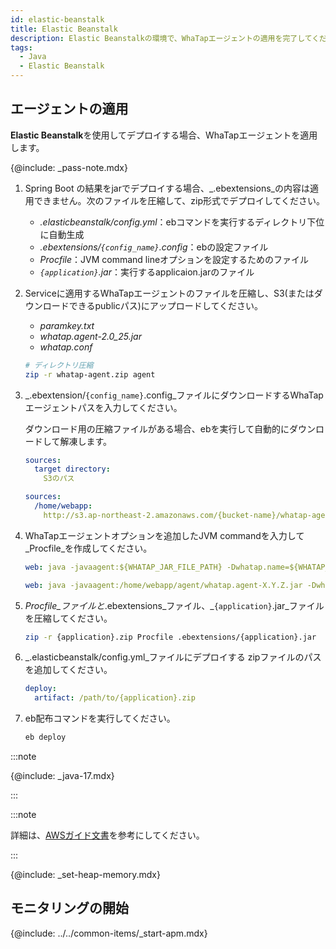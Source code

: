 ```yaml
---
id: elastic-beanstalk
title: Elastic Beanstalk
description: Elastic Beanstalkの環境で、WhaTapエージェントの適用を完了してください。
tags:
  - Java
  - Elastic Beanstalk
---
```


## エージェントの適用

**Elastic Beanstalk**を使用してデプロイする場合、WhaTapエージェントを適用します。 

{@include: _pass-note.mdx}

1. Spring Boot の結果をjarでデプロイする場合、_.ebextensions_の内容は適用できません。次のファイルを圧縮して、zip形式でデプロイしてください。

   - _.elasticbeanstalk/config.yml_：ebコマンドを実行するディレクトリ下位に自動生成
   - _.ebextensions/`{config_name}`.config_：ebの設定ファイル
   - _Procfile_：JVM command lineオプションを設定するためのファイル
   - _`{application}`.jar_：実行するapplicaion.jarのファイル

2. Serviceに適用するWhaTapエージェントのファイルを圧縮し、S3(またはダウンロードできるpublicパス)にアップロードしてください。

   - _paramkey.txt_
   - _whatap.agent-2.0_25.jar_
   - _whatap.conf_

   ```bash
   # ディレクトリ圧縮
   zip -r whatap-agent.zip agent
   ```

3. _.ebextension/`{config_name}`.config_ファイルにダウンロードするWhaTapエージェントパスを入力してください。

   ダウンロード用の圧縮ファイルがある場合、ebを実行して自動的にダウンロードして解凍します。

   ```yaml title=ebextension/{config_name}.config
   sources:
     target directory:
       S3のパス
   ```

   ```yaml title='Example'
   sources:
     /home/webapp:
       http://s3.ap-northeast-2.amazonaws.com/{bucket-name}/whatap-agent.zip
   ```

4. WhaTapエージェントオプションを追加したJVM commandを入力して_Procfile_を作成してください。

   ```yaml title='Procfile'
   web: java -javaagent:${WHATAP_JAR_FILE_PATH} -Dwhatap.name=${WHATAP_NAME} -Dwhatap.okind=${WHATAP_OKIND_NAME} -Dwhatap.server.home=${APPLICAION_PATH} -Dwhatap.conf.path=${WHATAP_HOME} -jar ${APPLICAIONT}.jar
   ```

   ```yaml title='Example'
   web: java -javaagent:/home/webapp/agent/whatap.agent-X.Y.Z.jar -Dwhatap.name=bootTest -Dwhatap.okind=test -Dwhatap.server.home=/var/app/current -Dwhatap.conf.path=/home/webapp/agent -jar whatap-boot-test.jar
   ```

5. _Procfile_ファイルと_.ebextensions_ファイル、_`{application}`.jar_ファイルを圧縮してください。

   ```bash
   zip -r {application}.zip Procfile .ebextensions/{application}.jar
   ```

6. _.elasticbeanstalk/config.yml_ファイルにデプロイする zipファイルのパスを追加してください。

   ```yaml
   deploy:
     artifact: /path/to/{application}.zip
   ```

7. eb配布コマンドを実行してください。

   ```bash
   eb deploy
   ```

:::note

{@include: _java-17.mdx}

:::

:::note

詳細は、[AWSガイド文書](https://docs.aws.amazon.com/ko_kr/elasticbeanstalk/latest/dg/Welcome.html)を参考にしてください。

:::

{@include: _set-heap-memory.mdx} 

## モニタリングの開始

{@include: ../../common-items/_start-apm.mdx} 

